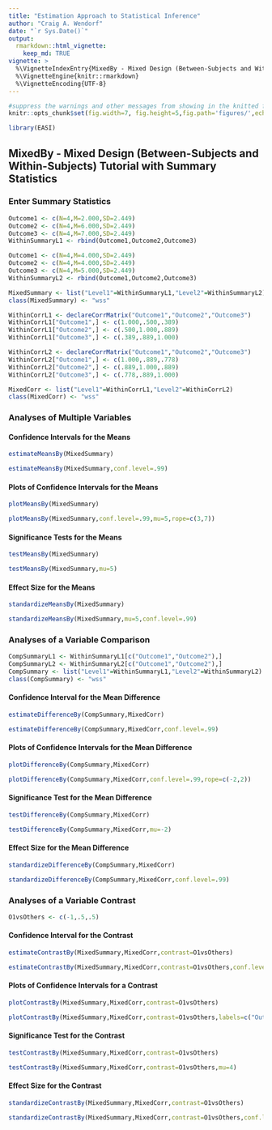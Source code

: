 ```yaml
---
title: "Estimation Approach to Statistical Inference"
author: "Craig A. Wendorf"
date: "`r Sys.Date()`"
output: 
  rmarkdown::html_vignette:
    keep_md: TRUE
vignette: >
  %\VignetteIndexEntry{MixedBy - Mixed Design (Between-Subjects and Within-Subjects) Tutorial with Summary Statistics}
  %\VignetteEngine{knitr::rmarkdown}
  %\VignetteEncoding{UTF-8}
---
```


```r
#suppress the warnings and other messages from showing in the knitted file.
knitr::opts_chunk$set(fig.width=7, fig.height=5,fig.path='figures/',echo=TRUE,warning=FALSE,message=FALSE)
```

```r
library(EASI)
```

## MixedBy - Mixed Design (Between-Subjects and Within-Subjects) Tutorial with Summary Statistics

### Enter Summary Statistics

```r
Outcome1 <- c(N=4,M=2.000,SD=2.449)
Outcome2 <- c(N=4,M=6.000,SD=2.449)
Outcome3 <- c(N=4,M=7.000,SD=2.449)
WithinSummaryL1 <- rbind(Outcome1,Outcome2,Outcome3)

Outcome1 <- c(N=4,M=4.000,SD=2.449)
Outcome2 <- c(N=4,M=4.000,SD=2.449)
Outcome3 <- c(N=4,M=5.000,SD=2.449)
WithinSummaryL2 <- rbind(Outcome1,Outcome2,Outcome3)

MixedSummary <- list("Level1"=WithinSummaryL1,"Level2"=WithinSummaryL2)
class(MixedSummary) <- "wss"

WithinCorrL1 <- declareCorrMatrix("Outcome1","Outcome2","Outcome3")
WithinCorrL1["Outcome1",] <- c(1.000,.500,.389)
WithinCorrL1["Outcome2",] <- c(.500,1.000,.889)
WithinCorrL1["Outcome3",] <- c(.389,.889,1.000)

WithinCorrL2 <- declareCorrMatrix("Outcome1","Outcome2","Outcome3")
WithinCorrL2["Outcome1",] <- c(1.000,.889,.778)
WithinCorrL2["Outcome2",] <- c(.889,1.000,.889)
WithinCorrL2["Outcome3",] <- c(.778,.889,1.000)

MixedCorr <- list("Level1"=WithinCorrL1,"Level2"=WithinCorrL2)
class(MixedCorr) <- "wss"
```

### Analyses of Multiple Variables

#### Confidence Intervals for the Means

```r
estimateMeansBy(MixedSummary)
```

```r
estimateMeansBy(MixedSummary,conf.level=.99)
```

#### Plots of Confidence Intervals for the Means

```r
plotMeansBy(MixedSummary)
```

```r
plotMeansBy(MixedSummary,conf.level=.99,mu=5,rope=c(3,7))
```

#### Significance Tests for the Means

```r
testMeansBy(MixedSummary)
```

```r
testMeansBy(MixedSummary,mu=5)
```

#### Effect Size for the Means

```r
standardizeMeansBy(MixedSummary)
```

```r
standardizeMeansBy(MixedSummary,mu=5,conf.level=.99)
```

### Analyses of a Variable Comparison

```r
CompSummaryL1 <- WithinSummaryL1[c("Outcome1","Outcome2"),]
CompSummaryL2 <- WithinSummaryL2[c("Outcome1","Outcome2"),]
CompSummary <- list("Level1"=WithinSummaryL1,"Level2"=WithinSummaryL2)
class(CompSummary) <- "wss"
```

#### Confidence Interval for the Mean Difference

```r
estimateDifferenceBy(CompSummary,MixedCorr)
```

```r
estimateDifferenceBy(CompSummary,MixedCorr,conf.level=.99)
```

#### Plots of Confidence Intervals for the Mean Difference

```r
plotDifferenceBy(CompSummary,MixedCorr)
```

```r
plotDifferenceBy(CompSummary,MixedCorr,conf.level=.99,rope=c(-2,2))
```

#### Significance Test for the Mean Difference

```r
testDifferenceBy(CompSummary,MixedCorr)
```

```r
testDifferenceBy(CompSummary,MixedCorr,mu=-2)
```

#### Effect Size for the Mean Difference

```r
standardizeDifferenceBy(CompSummary,MixedCorr)
```

```r
standardizeDifferenceBy(CompSummary,MixedCorr,conf.level=.99)
```

### Analyses of a Variable Contrast

```r
O1vsOthers <- c(-1,.5,.5)
```

#### Confidence Interval for the Contrast

```r
estimateContrastBy(MixedSummary,MixedCorr,contrast=O1vsOthers)
```

```r
estimateContrastBy(MixedSummary,MixedCorr,contrast=O1vsOthers,conf.level=.99)
```

#### Plots of Confidence Intervals for a Contrast

```r
plotContrastBy(MixedSummary,MixedCorr,contrast=O1vsOthers)
```

```r
plotContrastBy(MixedSummary,MixedCorr,contrast=O1vsOthers,labels=c("Outcome1","Others"),conf.level=.99,rope=c(-2,2))
```

#### Significance Test for the Contrast

```r
testContrastBy(MixedSummary,MixedCorr,contrast=O1vsOthers)
```

```r
testContrastBy(MixedSummary,MixedCorr,contrast=O1vsOthers,mu=4)
```

#### Effect Size for the Contrast

```r
standardizeContrastBy(MixedSummary,MixedCorr,contrast=O1vsOthers)
```

```r
standardizeContrastBy(MixedSummary,MixedCorr,contrast=O1vsOthers,conf.level=.99)
```
